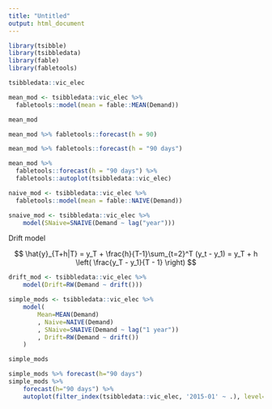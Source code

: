 ```yaml
---
title: "Untitled"
output: html_document
---
```


```r
library(tsibble)
library(tsibbledata)
library(fable)
library(fabletools)
```

```r
tsibbledata::vic_elec
```

```r
mean_mod <- tsibbledata::vic_elec %>%
  fabletools::model(mean = fable::MEAN(Demand))
```

```r
mean_mod
```

```r
mean_mod %>% fabletools::forecast(h = 90)
```

```r
mean_mod %>% fabletools::forecast(h = "90 days")
```

```r
mean_mod %>%
  fabletools::forecast(h = "90 days") %>%
  fabletools::autoplot(tsibbledata::vic_elec)
```

```r
naive_mod <- tsibbledata::vic_elec %>%
  fabletools::model(mean = fable::NAIVE(Demand))
```

```r
snaive_mod <- tsibbledata::vic_elec %>% 
    model(SNaive=SNAIVE(Demand ~ lag("year")))
```

Drift model

$$
    \hat{y}_{T+h|T} = y_T + \frac{h}{T-1}\sum_{t=2}^T (y_t - y_1) = y_T + h \left( \frac{y_T - y_1}{T - 1} \right)
$$

```r
drift_mod <- tsibbledata::vic_elec %>% 
    model(Drift=RW(Demand ~ drift()))
```

```r
simple_mods <- tsibbledata::vic_elec %>% 
    model(
        Mean=MEAN(Demand)
        , Naive=NAIVE(Demand)
        , SNaive=SNAIVE(Demand ~ lag("1 year"))
        , Drift=RW(Demand ~ drift())
    )

simple_mods

simple_mods %>% forecast(h="90 days")
simple_mods %>%
    forecast(h="90 days") %>% 
    autoplot(filter_index(tsibbledata::vic_elec, '2015-01' ~ .), level=NULL)
```


